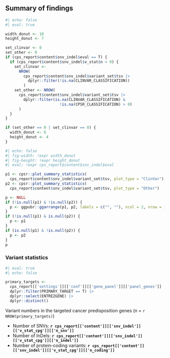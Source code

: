 

## Summary of findings

```r
#| echo: false
#| eval: true

width_donut <- 10
height_donut <- 7

set_clinvar <- 0
set_other <- 0
if (cps_report$content$snv_indel$eval == T) {
  if (cps_report$content$snv_indel$v_stat$n > 0) {
    set_clinvar <- 
      NROW(
        cps_report$content$snv_indel$variant_set$tsv |> 
          dplyr::filter(!is.na(CLINVAR_CLASSIFICATION))
        )
    set_other <- NROW(
      cps_report$content$snv_indel$variant_set$tsv |> 
        dplyr::filter(is.na(CLINVAR_CLASSIFICATION) & 
                        !is.na(CPSR_CLASSIFICATION) > 0)
      )
  }
}

if (set_other == 0 | set_clinvar == 0) {
  width_donut <- 6
  height_donut <- 4
}

```


```r
#| echo: false
#| fig-width: !expr width_donut
#| fig-height: !expr height_donut
#| eval: !expr cps_report$content$snv_indel$eval

p1 <- cpsr::plot_summary_statistics(
  cps_report$content$snv_indel$variant_set$tsv, plot_type = "ClinVar")
p2 <- cpsr::plot_summary_statistics(
  cps_report$content$snv_indel$variant_set$tsv, plot_type = "Other")

p <- NULL
if (!is.null(p1) & !is.null(p2)) {
  p <- ggpubr::ggarrange(p1, p2, labels = c("", ""), ncol = 2, nrow = 1)
}
if (!is.null(p1) & is.null(p2)) {
  p <- p1
}
if (is.null(p1) & !is.null(p2)) {
  p <- p2
}
p
```


### Variant statistics 

```r
#| eval: true
#| echo: false

primary_targets <- 
  cps_report[['settings']][['conf']][['gene_panel']][['panel_genes']] |>
  dplyr::filter(PRIMARY_TARGET == T) |>
  dplyr::select(ENTREZGENE) |>
  dplyr::distinct()
```

Variant numbers in the targeted cancer predisposition genes (n = `r NROW(primary_targets)`)

* Number of SNVs: __`r cps_report[['content']][['snv_indel']][['v_stat_cpg']][['n_snv']]`__
* Number of InDels: __`r cps_report[['content']][['snv_indel']][['v_stat_cpg']][['n_indel']]`__
* Number of protein-coding variants: __`r cps_report[['content']][['snv_indel']][['v_stat_cpg']][['n_coding']]`__

<br><br>
